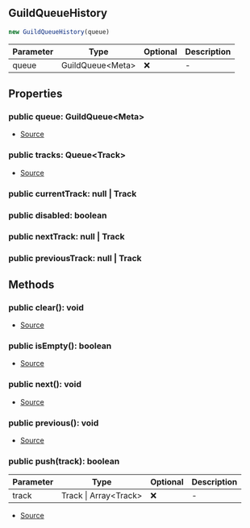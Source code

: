 ## GuildQueueHistory

```typescript
new GuildQueueHistory(queue)
```
| Parameter | Type | Optional | Description |
| ----------- | ----------- | ----------- | ----------- |
| queue | GuildQueue\<Meta> | ❌ | - |

## Properties
### public  queue: GuildQueue\<Meta>
- [Source](https://github.com/Androz2091/discord-player/blob/99052a9/packages/discord-player/src/Structures/GuildQueueHistory.ts#L7)
### public  tracks: Queue\<Track>
- [Source](https://github.com/Androz2091/discord-player/blob/99052a9/packages/discord-player/src/Structures/GuildQueueHistory.ts#L6)
### public  currentTrack: null \| Track

### public  disabled: boolean

### public  nextTrack: null \| Track

### public  previousTrack: null \| Track

## Methods
### public  clear(): void
- [Source](https://github.com/Androz2091/discord-player/blob/99052a9/packages/discord-player/src/Structures/GuildQueueHistory.ts#L36)
### public  isEmpty(): boolean
- [Source](https://github.com/Androz2091/discord-player/blob/99052a9/packages/discord-player/src/Structures/GuildQueueHistory.ts#L26)
### public  next(): void
- [Source](https://github.com/Androz2091/discord-player/blob/99052a9/packages/discord-player/src/Structures/GuildQueueHistory.ts#L40)
### public  previous(): void
- [Source](https://github.com/Androz2091/discord-player/blob/99052a9/packages/discord-player/src/Structures/GuildQueueHistory.ts#L49)
### public  push(track): boolean
| Parameter | Type | Optional | Description |
| ----------- | ----------- | ----------- | ----------- |
| track | Track \| Array\<Track> | ❌ | - |


- [Source](https://github.com/Androz2091/discord-player/blob/99052a9/packages/discord-player/src/Structures/GuildQueueHistory.ts#L30)